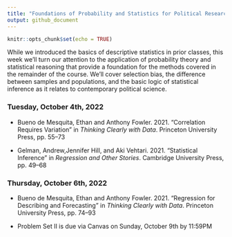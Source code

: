 ```yaml
---
title: "Foundations of Probability and Statistics for Political Research"
output: github_document
---
```


```r
knitr::opts_chunk$set(echo = TRUE)
```

While we introduced the basics of descriptive statistics in prior classes, this week we'll turn our attention to the application of probability theory and statistical reasoning that provide a foundation for the methods covered in the remainder of the course. We'll cover selection bias, the difference between samples and populations, and the basic logic of statistical inference as it relates to contemporary political science.

### Tuesday, October 4th, 2022

- Bueno de Mesquita, Ethan and Anthony Fowler. 2021. "Correlation Requires Variation" in *Thinking Clearly with Data*. Princeton University Press, pp. 55--73

- Gelman, Andrew,Jennifer Hill, and Aki Vehtari. 2021. "Statistical Inference" in *Regression and Other Stories*. Cambridge University Press, pp. 49--68

### Thursday, October 6th, 2022

- Bueno de Mesquita, Ethan and Anthony Fowler. 2021. "Regression for Describing and Forecasting" in *Thinking Clearly with Data*. Princeton University Press, pp. 74--93

- Problem Set II is due via Canvas on Sunday, October 9th by 11:59PM